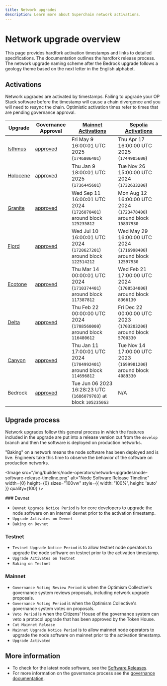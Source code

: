 ```yaml
---
title: Network upgrades
description: Learn more about Superchain network activations.
---
```





# Network upgrade overview

This page provides hardfork activation timestamps and links to detailed specifications.
The documentation outlines the hardfork release process.
The network upgrade naming scheme after the Bedrock upgrade follows a geology theme based on the next letter in the English alphabet.

## Activations

Network upgrades are activated by timestamps. Failing to upgrade your OP Stack software before the timestamp will cause a chain divergence and you will need to resync the chain. Optimistic activation times refer to times that are pending governance approval.

| Upgrade                                                                                                   | Governance Approval                                                                                                          | [Mainnet Activations](https://github.com/ethereum-optimism/superchain-registry/blob/main/superchain/configs/mainnet/superchain.toml) | [Sepolia Activations](https://github.com/ethereum-optimism/superchain-registry/blob/main/superchain/configs/sepolia/superchain.toml) |
| --------------------------------------------------------------------------------------------------------- | ---------------------------------------------------------------------------------------------------------------------------- | ------------------------------------------------------------------------------------------------------------------------------------ | ------------------------------------------------------------------------------------------------------------------------------------ |
| [Isthmus](https://specs.optimism.io/protocol/isthmus/overview.html?utm_source=op-docs\&utm_medium=docs)   | [approved](https://vote.optimism.io/proposals/8705916809146420472067303211131851783087744913535435360574720946039078686841)  | Fri May 9 16:00:01 UTC 2025 (`1746806401`)                                                                                           | Thu Apr 17 16:00:00 UTC 2025 (`1744905600`)                                                                                          |
| [Holocene](https://specs.optimism.io/protocol/holocene/overview.html?utm_source=op-docs\&utm_medium=docs) | [approved](https://vote.optimism.io/proposals/20127877429053636874064552098716749508236019236440427814457915785398876262515) | Thu Jan 9 18:00:01 UTC 2025  (`1736445601`)                                                                                          | Tue Nov 26 15:00:00 UTC 2024 (`1732633200`)                                                                                          |
| [Granite](https://specs.optimism.io/protocol/granite/overview.html?utm_source=op-docs\&utm_medium=docs)   | [approved](https://gov.optimism.io/t/upgrade-proposal-10-granite-network-upgrade/8733)                                       | Wed Sep 11 16:00:01 UTC 2024 (`1726070401`) around block `125235812`                                                                 | Mon Aug 12 16:00:00 UTC 2024 (`1723478400`) around block `15837930`                                                                  |
| [Fjord](https://specs.optimism.io/protocol/fjord/overview.html?utm_source=op-docs\&utm_medium=docs)       | [approved](https://gov.optimism.io/t/upgrade-proposal-9-fjord-network-upgrade/8236)                                          | Wed Jul 10 16:00:01 UTC 2024 (`1720627201`) around block `122514212`                                                                 | Wed May 29 16:00:00 UTC 2024 (`1716998400`) around block `12597930`                                                                  |
| [Ecotone](https://specs.optimism.io/protocol/ecotone/overview.html?utm_source=op-docs\&utm_medium=docs)   | [approved](https://gov.optimism.io/t/upgrade-proposal-5-ecotone-network-upgrade/7669)                                        | Thu Mar 14 00:00:01 UTC 2024 (`1710374401`) around block `117387812`                                                                 | Wed Feb 21 17:00:00 UTC 2024 (`1708534800`) around block `8366130`                                                                   |
| [Delta](https://specs.optimism.io/protocol/delta/overview.html?utm_source=op-docs\&utm_medium=docs)       | [approved](https://gov.optimism.io/t/final-upgrade-proposal-3-delta-network-upgrade/7310)                                    | Thu Feb 22 00:00:00 UTC 2024 (`1708560000`) around block `116480612`                                                                 | Fri Dec 22 00:00:00 UTC 2023 (`1703203200`) around block `5700330`                                                                   |
| [Canyon](https://specs.optimism.io/protocol/canyon/overview.html?utm_source=op-docs\&utm_medium=docs)     | [approved](https://gov.optimism.io/t/final-upgrade-proposal-2-canyon-network-upgrade/7088)                                   | Thu Jan 11 17:00:01 UTC 2024 (`1704992401`) around block `114696812`                                                                 | Tue Nov 14 17:00:00 UTC 2023 (`1699981200`) around block `4089330`                                                                   |
| Bedrock                                                                                                   | [approved](https://gov.optimism.io/t/final-upgrade-1-bedrock-protocol-upgrade-v2/5548)                                       | Tue Jun 06 2023 16:28:23 UTC (`1686079703`) at block `105235063`                                                                     | N/A                                                                                                                                  |

## Upgrade process

Network upgrades follow this general process in which the features included in
the upgrade are put into a release version cut from the `develop` branch and
then the software is deployed on production networks.

<Info>
  "Baking" on a network means the node software has been deployed and is live.
  Engineers take this time to observe the behavior of the software on
  production networks.
</Info>

<Image src="/img/builders/node-operators/network-upgrades/node-software-release-timeline.png" alt="Node Software Release Timeline" width={0} height={0} sizes="100vw" style={{ width: '100%', height: 'auto' }} quality={100} />

<Steps>
  ### Devnet

  *   `Devnet Upgrade Notice Period` is for core developers to upgrade the
      node software on an internal devnet prior to the activation timestamp.
  *   `Upgrade Activates on Devnet`
  *   `Baking on Devnet`

  ### Testnet

  *   `Testnet Upgrade Notice Period` is to allow testnet node operators to
      upgrade the node software on testnet prior to the activation timestamp.
  *   `Upgrade Activates on Testnet`
  *   `Baking on Testnet`

  ### Mainnet

  *   `Governance Voting Review Period` is when the Optimism Collective's
      governance system reviews proposals, including network upgrade proposals.
  *   `Governance Voting Period` is when the Optimism Collective's governance
      system votes on proposals.
  *   `Veto Period` is when the Citizens' House of the governance system can
      veto a protocol upgrade that has been approved by the Token House.
  *   `Cut Mainnet Release`
  *   `Mainnet Upgrade Notice Period` is to allow mainnet node operators to
      upgrade the node software on mainnet prior to the activation timestamp.
  *   `Upgrade Activated`
</Steps>

## More information

*   To check for the latest node software, see the [Software Releases](/operators/node-operators/releases).
*   For more information on the governance process see the [governance documentation](https://community.optimism.io/docs/governance/?utm_source=op-docs\&utm_medium=docs).
